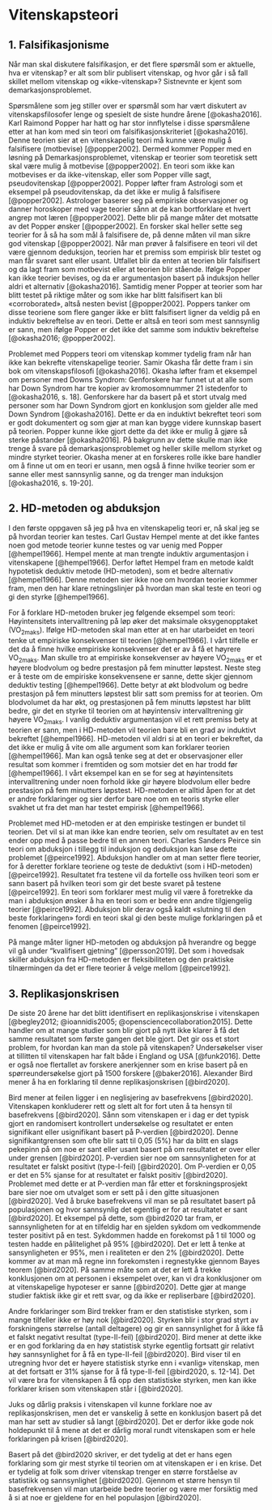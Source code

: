 # Vitenskapsteori

## 1. Falsifikasjonisme

Når man skal diskutere falsifikasjon, er det flere spørsmål som er aktuelle, hva er vitenskap? er alt som blir publisert vitenskap, og hvor går i så fall skillet mellom vitenskap og «ikke-vitenskap»? Sistnevnte er kjent som demarkasjonsproblemet.

Spørsmålene som jeg stiller over er spørsmål som har vært diskutert av vitenskapsfilosofer lenge og spesielt de siste hundre årene [@okasha2016]. Karl Raimond Popper har hatt og har stor innflytelse i disse spørsmålene etter at han kom med sin teori om falsifikasjonskriteriet [@okasha2016]. Denne teorien sier at en vitenskapelig teori må kunne være mulig å falsifisere (motbevise) [@popper2002]. Dermed kommer Popper med en løsning på Demarkasjonsproblemet, vitenskap er teorier som teoretisk sett skal være mulig å motbevise [@popper2002]. En teori som ikke kan motbevises er da ikke-vitenskap, eller som Popper ville sagt, pseudovitenskap [@popper2002]. Popper løfter fram Astrologi som et eksempel på pseudovitenskap, da det ikke er mulig å falsifisere [@popper2002]. Astrologer baserer seg på empiriske observasjoner og danner horoskoper med vage teorier sånn at de kan bortforklare et hvert angrep mot læren [@popper2002]. Dette blir på mange måter det motsatte av det Popper ønsker [@popper2002]. En forsker skal heller sette seg teorier for å så ha som mål å falsifisere de, på denne måten vil man sikre god vitenskap [@popper2002]. Når man prøver å falsifisere en teori vil det være gjennom deduksjon, teorien har et premiss som empirisk blir testet og man får svaret sant eller usant. Utfallet blir da enten at teorien blir falsifisert og da lagt fram som motbevist eller at teorien blir stående. Ifølge Popper kan ikke teorier bevises, og da er argumentasjon basert på induksjon heller aldri et alternativ [@okasha2016]. Samtidig mener Popper at teorier som har blitt testet på riktige måter og som ikke har blitt falsifisert kan bli «corroborated», altså nesten bevist [@popper2002]. Poppers tanker om disse teoriene som flere ganger ikke er blitt falsifisert ligner da veldig på en induktiv bekreftelse av en teori. Dette er altså en teori som mest sannsynlig er sann, men ifølge Popper er det ikke det samme som induktiv bekreftelse [@okasha2016; @popper2002].

Problemet med Poppers teori om vitenskap kommer tydelig fram når han ikke kan bekrefte vitenskapelige teorier. Samir Okasha får dette fram i sin bok om vitenskapsfilosofi [@okasha2016]. Okasha løfter fram et eksempel om personer med Downs Syndrom: Genforskere har funnet ut at alle som har Down Syndrom har tre kopier av kromosomnummer 21 istedenfor to [@okasha2016, s. 18]. Genforskere har da basert på et stort utvalg med personer som har Down Syndrom gjort en konklusjon som gjelder alle med Down Syndrom [@okasha2016]. Dette er da en induktivt bekreftet teori som er godt dokumentert og som gjør at man kan bygge videre kunnskap basert på teorien. Popper kunne ikke gjort dette da det ikke er mulig å gjøre så sterke påstander [@okasha2016]. På bakgrunn av dette skulle man ikke trenge å svare på demarkasjonsproblemet og heller skille mellom styrket og mindre styrket teorier. Okasha mener at en forskeres rolle ikke bare handler om å finne ut om en teori er usann, men også å finne hvilke teorier som er sanne eller mest sannsynlig sanne, og da trenger man induksjon [@okasha2016, s. 19-20].


## 2. HD-metoden og abduksjon

I den første oppgaven så jeg på hva en vitenskapelig teori er, nå skal jeg se på hvordan teorier kan testes. Carl Gustav Hempel mente at det ikke fantes noen god metode teorier kunne testes og var uenig med Popper [@hempel1966]. Hempel mente at man trengte induktiv argumentasjon i vitenskapene [@hempel1966]. Derfor løftet Hempel fram en metode kaldt hypotetisk deduktiv metode (HD-metoden), som et bedre alternativ [@hempel1966]. Denne metoden sier ikke noe om hvordan teorier kommer fram, men den har klare retningslinjer på hvordan man skal teste en teori og gi den styrke [@hempel1966].

For å forklare HD-metoden bruker jeg følgende eksempel som teori: Høyintensitets intervalltrening på løp øker det maksimale oksygenopptaket (VO~2maks~). Ifølge HD-metoden skal man etter at en har utarbeidet en teori tenke ut empiriske konsekvenser til teorien [@hempel1966]. I vårt tilfelle er det da å finne hvilke empiriske konsekvenser det er av å få et høyrere VO~2maks~. Man skulle tro at empiriske konsekvenser av høyere VO~2maks~ er et høyere blodvolum og bedre prestasjon på fem minutter løpstest. Neste steg er å teste om de empiriske konsekvensene er sanne, dette skjer gjennom deduktiv testing [@hempel1966]. Dette betyr at økt blodvolum og bedre prestasjon på fem minutters løpstest blir satt som premiss for at teorien. Om blodvolumet da har økt, og prestasjonen på fem minutts løpstest har blitt bedre, gir det en styrke til teorien om at høyintensiv intervalltrening gir høyere VO~2maks~. I vanlig deduktiv argumentasjon vil et rett premiss bety at teorien er sann, men i HD-metoden vil teorien bare bli en grad av induktivt bekreftet [@hempel1966]. HD-metoden vil aldri si at en teori er bekreftet, da det ikke er mulig å vite om alle argument som kan forklarer teorien [@hempel1966]. Man kan også tenke seg at det er observasjoner eller resultat som kommer i fremtiden og som motsier det en har trodd før [@hempel1966]. I vårt eksempel kan en se for seg at høyintensitets intervalltrening under noen forhold ikke gir høyere blodvolum eller bedre prestasjon på fem minutters løpstest. HD-metoden er alltid åpen for at det er andre forklaringer og sier derfor bare noe om en teoris styrke eller svakhet ut fra det man har testet empirisk [@hempel1966].

Problemet med HD-metoden er at den empiriske testingen er bundet til teorien. Det vil si at man ikke kan endre teorien, selv om resultatet av en test ender opp med å passe bedre til en annen teori. Charles Sanders Peirce sin teori om abduksjon i tillegg til induksjon og deduksjon kan løse dette problemet [@peirce1992]. Abduksjon handler om at man setter flere teorier, for å deretter forklare teoriene og teste de deduktivt (som i HD-metoden) [@peirce1992]. Resultatet fra testene vil da fortelle oss hvilken teori som er sann basert på hvilken teori som gir det beste svaret på testene [@peirce1992]. En teori som forklarer mest mulig vil være å foretrekke da man i abduksjon ønsker å ha en teori som er bedre enn andre tilgjengelig teorier [@peirce1992]. Abduksjon blir derav også kaldt «slutning til den beste forklaringen» fordi en teori skal gi den beste mulige forklaringen på et fenomen [@peirce1992].

På mange måter ligner HD-metoden og abduksjon på hverandre og begge vil gå under "kvalifisert gjetning" [@persson2019]. Det som i hovedsak skiller abduksjon fra HD-metoden er fleksibiliteten og den praktiske tilnærmingen da det er flere teorier å velge mellom [@peirce1992].


## 3. Replikasjonskrisen

De siste 20 årene har det blitt identifisert en replikasjonskrise i vitenskapen [@begley2012; @ioannidis2005; @opensciencecollaboration2015]. Dette handler om at mange studier som blir gjort på nytt ikke klarer å få det samme resultatet som første gangen det ble gjort. Det gir oss et stort problem, for hvordan kan man da stole på vitenskapen? Undersøkelser viser at tillitten til vitenskapen har falt både i England og USA [@funk2016]. Dette er også noe flertallet av forskere anerkjenner som en krise basert på en spørreundersøkelse gjort på 1500 forskere [@baker2016]. Alexander Bird mener å ha en forklaring til denne replikasjonskrisen [@bird2020].

Bird mener at feilen ligger i en neglisjering av basefrekvens [@bird2020]. Vitenskapen konkluderer rett og slett alt for fort uten å ta hensyn til basefrekvens [@bird2020]. Sånn som vitenskapen er i dag er det typisk gjort en randomisert kontrollert undersøkelse og resultatet er enten signifikant eller usignifikant basert på P-verdien [@bird2020]. Denne signifikantgrensen som ofte blir satt til 0,05 (5%) har da blitt en slags pekepinn på om noe er sant eller usant basert på om resultatet er over eller under grensen [@bird2020]. P-verdien sier noe om sannsynligheten for at resultatet er falskt positivt (type-I-feil) [@bird2020]. Om P-verdien er 0,05 er det en 5% sjanse for at resultatet er falskt positiv [@bird2020]. Problemet med dette er at P-verdien man får etter et forskningsprosjekt bare sier noe om utvalget som er sett på i den gitte situasjonen [@bird2020]. Ved å bruke basefrekvens vil man se på resultatet basert på populasjonen og hvor sannsynlig det egentlig er for at resultatet er sant [@bird2020]. Et eksempel på dette, som @bird2020 tar fram, er sannsynligheten for at en tilfeldig har en sjelden sykdom om vedkommende tester positivt på en test. Sykdommen hadde en forekomst på 1 til 1000 og testen hadde en pålitelighet på 95% [@bird2020]. Det er lett å tenke at sansynligheten er 95%, men i realiteten er den 2% [@bird2020]. Dette kommer av at man må regne inn forekomsten i regnestykke gjennom Bayes teorem [@bird2020]. På samme måte som at det er lett å trekke konklusjonen om at personen i eksempelet over, kan vi dra konklusjoner om at vitenskapelige hypoteser er sanne [@bird2020]. Dette gjør at mange studier faktisk ikke gir et rett svar, og da ikke er repliserbare [@bird2020].

Andre forklaringer som Bird trekker fram er den statistiske styrken, som i mange tilfeller ikke er høy nok [@bird2020]. Styrken blir i stor grad styrt av forskningens størrelse (antall deltagere) og gir en sannsynlighet for å ikke få et falskt negativt resultat (type-II-feil) [@bird2020]. Bird mener at dette ikke er en god forklaring da en høy statistisk styrke egentlig fortsatt gir relativt høy sannsynlighet for å få en type-II-feil [@bird2020]. Bird viser til en utregning hvor det er høyere statistisk styrke enn i «vanlig» vitenskap, men at det fortsatt er 31% sjanse for å få type-II-feil [@bird2020, s. 12-14]. Det vil være bra for vitenskapen å få opp den statistiske styrken, men kan ikke forklarer krisen som vitenskapen står i [@bird2020].

Juks og dårlig praksis i vitenskapen vil kunne forklare noe av replikasjonskrisen, men det er vanskelig å sette en konklusjon basert på det man har sett av studier så langt [@bird2020]. Det er derfor ikke gode nok holdepunkt til å mene at det er dårlig moral rundt vitenskapen som er hele forklaringen på krisen [@bird2020].

Basert på det @bird2020 skriver, er det tydelig at det er hans egen forklaring som gir mest styrke til teorien om at vitenskapen er i en krise. Det er tydelig at folk som driver vitenskap trenger en større forståelse av statistikk og sannsynlighet [@bird2020]. Gjennom et større hensyn til basefrekvensen vil man utarbeide bedre teorier og være mer forsiktig med å si at noe er gjeldene for en hel populasjon [@bird2020].

